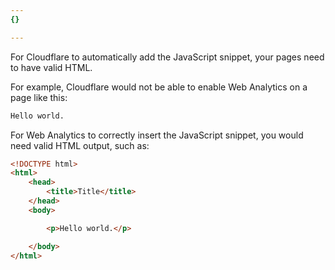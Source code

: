 ```yaml
---
{}

---
```


For Cloudflare to automatically add the JavaScript snippet, your pages need to have valid HTML.

For example, Cloudflare would not be able to enable Web Analytics on a page like this:

```html title="index.html"
Hello world.
```

For Web Analytics to correctly insert the JavaScript snippet, you would need valid HTML output, such as:

```html title="index.html"
<!DOCTYPE html>
<html>
	<head>
		<title>Title</title>
	</head>
	<body>

		<p>Hello world.</p>

	</body>
</html>
```
